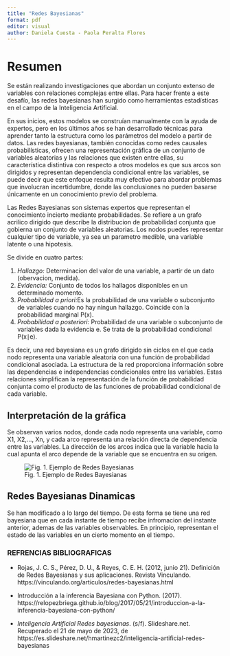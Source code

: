 ```yaml
---
title: "Redes Bayesianas"
format: pdf
editor: visual
author: Daniela Cuesta - Paola Peralta Flores
---
```


# Resumen 

Se están realizando investigaciones que abordan un conjunto extenso de variables con relaciones complejas entre ellas. Para hacer frente a este desafío, las redes bayesianas han surgido como herramientas estadísticas en el campo de la Inteligencia Artificial.

En sus inicios, estos modelos se construían manualmente con la ayuda de expertos, pero en los últimos años se han desarrollado técnicas para aprender tanto la estructura como los parámetros del modelo a partir de datos. Las redes bayesianas, también conocidas como redes causales probabilísticas, ofrecen una representación gráfica de un conjunto de variables aleatorias y las relaciones que existen entre ellas, su característica distintiva con respecto a otros modelos es que sus arcos son dirigidos y representan dependencia condicional entre las variables, se puede decir que este enfoque resulta muy efectivo para abordar problemas que involucran incertidumbre, donde las conclusiones no pueden basarse únicamente en un conocimiento previo del problema.

Las Redes Bayesianas son sistemas expertos que representan el conocimiento incierto mediante probabilidades. Se refiere a un grafo acrilico dirigido que describe la distribucion de probabilidad conjunta que gobierna un conjunto de variables aleatorias. Los nodos puedes representar cualquier tipo de variable, ya sea un parametro medible, una variable latente o una hipotesis.

Se divide en cuatro partes:

1.  *Hallazgo:* Determinacion del valor de una variable, a partir de un dato (obervacion, medida).
2.  *Evidencia:* Conjunto de todos los hallagos disponibles en un determinado momento.
3.  *Probabilidad a priori:*Es la probabilidad de una variable o subconjunto de variables cuando no hay ningun hallazgo. Coincide con la probabilidad marginal P(x).
4.  *Probabilidad a posteriori:* Probabilidad de una variable o subconjunto de variables dada la evidencia e. Se trata de la probabilidad condicional P(x∣e).

Es decir, una red bayesiana es un grafo dirigido sin ciclos en el que cada nodo representa una variable aleatoria con una función de probabilidad condicional asociada. La estructura de la red proporciona información sobre las dependencias e independencias condicionales entre las variables. Estas relaciones simplifican la representación de la función de probabilidad conjunta como el producto de las funciones de probabilidad condicional de cada variable.

## **Interpretación de la gráfica**

Se observan varios nodos, donde cada nodo representa una variable, como X1, X2,\..., Xn, y cada arco representa una relación directa de dependencia entre las variables. La dirección de los arcos indica que la variable hacia la cual apunta el arco depende de la variable que se encuentra en su origen.

![Fig. 1. Ejemplo de Redes Bayesianas](images/Screenshot%20from%202023-05-20%2022-26-01.png){fig-alt="Ejemplo de Redes Bayesianas" fig-align="center"}

## Redes Bayesianas Dinamicas

Se han modificado a lo largo del tiempo. De esta forma se tiene una red bayesiana que en cada instante de tiempo recibe infromacion del instante anterior, ademas de las variables observables. En principio, representan el estado de las variables en un cierto momento en el tiempo.

### REFRENCIAS BIBLIOGRAFICAS

-   Rojas, J. C. S., Pérez, D. U., & Reyes, C. E. H. (2012, junio 21). Definición de Redes Bayesianas y sus aplicaciones. Revista Vinculando. https://vinculando.org/articulos/redes-bayesianas.html

-   Introducción a la inferencia Bayesiana con Python. (2017). https://relopezbriega.github.io/blog/2017/05/21/introduccion-a-la-inferencia-bayesiana-con-python/

-   *Inteligencia Artificial Redes bayesianas*. (s/f). Slideshare.net. Recuperado el 21 de mayo de 2023, de https://es.slideshare.net/hmartinezc2/inteligencia-artificial-redes-bayesianas
